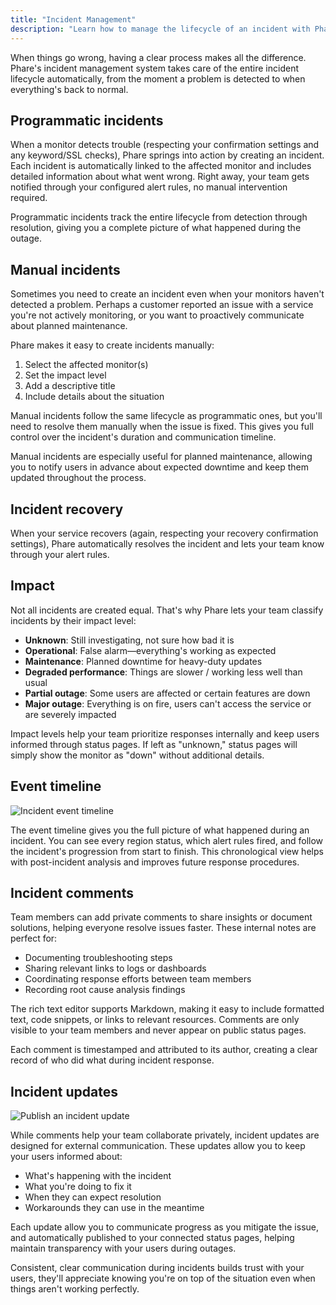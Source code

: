 ```yaml
---
title: "Incident Management"
description: "Learn how to manage the lifecycle of an incident with Phare Uptime incident management."
---
```


When things go wrong, having a clear process makes all the difference. Phare's incident management system takes care of the entire incident lifecycle automatically, from the moment a problem is detected to when everything's back to normal.

## Programmatic incidents

When a monitor detects trouble (respecting your confirmation settings and any keyword/SSL checks), Phare springs into action by creating an incident. Each incident is automatically linked to the affected monitor and includes detailed information about what went wrong. Right away, your team gets notified through your configured alert rules, no manual intervention required.

Programmatic incidents track the entire lifecycle from detection through resolution, giving you a complete picture of what happened during the outage.

## Manual incidents

Sometimes you need to create an incident even when your monitors haven't detected a problem. Perhaps a customer reported an issue with a service you're not actively monitoring, or you want to proactively communicate about planned maintenance.

Phare makes it easy to create incidents manually:

1. Select the affected monitor(s)
2. Set the impact level
3. Add a descriptive title
4. Include details about the situation

Manual incidents follow the same lifecycle as programmatic ones, but you'll need to resolve them manually when the issue is fixed. This gives you full control over the incident's duration and communication timeline.

Manual incidents are especially useful for planned maintenance, allowing you to notify users in advance about expected downtime and keep them updated throughout the process.

## Incident recovery

When your service recovers (again, respecting your recovery confirmation settings), Phare automatically resolves the incident and lets your team know through your alert rules.

## Impact

Not all incidents are created equal. That's why Phare lets your team classify incidents by their impact level:

- **Unknown**: Still investigating, not sure how bad it is
- **Operational**: False alarm—everything's working as expected
- **Maintenance**: Planned downtime for heavy-duty updates
- **Degraded performance**: Things are slower / working less well than usual
- **Partial outage**: Some users are affected or certain features are down
- **Major outage**: Everything is on fire, users can't access the service or are severely impacted

Impact levels help your team prioritize responses internally and keep users informed through status pages. If left as "unknown," status pages will simply show the monitor as "down" without additional details.

## Event timeline

<Frame>
    <img
        src="/images/uptime/incident-management/incident-timeline.webp"
        alt="Incident event timeline"
    />
</Frame>

The event timeline gives you the full picture of what happened during an incident. You can see every region status, which alert rules fired, and follow the incident's progression from start to finish. This chronological view helps with post-incident analysis and improves future response procedures.

## Incident comments

Team members can add private comments to share insights or document solutions, helping everyone resolve issues faster. These internal notes are perfect for:

- Documenting troubleshooting steps
- Sharing relevant links to logs or dashboards
- Coordinating response efforts between team members
- Recording root cause analysis findings

The rich text editor supports Markdown, making it easy to include formatted text, code snippets, or links to relevant resources. Comments are only visible to your team members and never appear on public status pages.

Each comment is timestamped and attributed to its author, creating a clear record of who did what during incident response.

## Incident updates

<Frame>
    <img
        src="/images/uptime/incident-management/uptime-status-pages-publish-update.webp"
        alt="Publish an incident update"
    />
</Frame>

While comments help your team collaborate privately, incident updates are designed for external communication. These updates allow you to keep your users informed about:

- What's happening with the incident
- What you're doing to fix it
- When they can expect resolution
- Workarounds they can use in the meantime

Each update allow you to communicate progress as you mitigate the issue, and automatically published to your connected status pages, helping maintain transparency with your users during outages.

Consistent, clear communication during incidents builds trust with your users, they'll appreciate knowing you're on top of the situation even when things aren't working perfectly.
